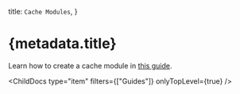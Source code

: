 
  title: `Cache Modules`,
}

# {metadata.title}

Learn how to create a cache module in [this guide](./create/page.mdx).

<ChildDocs type="item" filters={["Guides"]} onlyTopLevel={true} />
